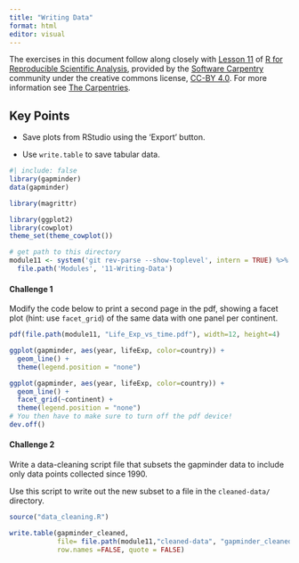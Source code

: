 ```yaml
---
title: "Writing Data"
format: html
editor: visual
---
```


The exercises in this document follow along closely with [Lesson 11](https://swcarpentry.github.io/r-novice-gapminder/11-writing-data.html) of [R for Reproducible Scientific Analysis](https://swcarpentry.github.io/r-novice-gapminder/), provided by the [Software Carpentry](https://software-carpentry.org/) community under the creative commons license, [CC-BY 4.0](https://creativecommons.org/licenses/by/4.0/). For more information see [The Carpentries](https://carpentries.org/).

<!-- check that this works on Windows (may need to use Sys.info()['sysname']) -->

::: callout-tip
## Key Points

-   Save plots from RStudio using the 'Export' button.

-   Use `write.table` to save tabular data.
:::

```r
#| include: false
library(gapminder)
data(gapminder)

library(magrittr)

library(ggplot2)
library(cowplot)
theme_set(theme_cowplot())

# get path to this directory
module11 <- system('git rev-parse --show-toplevel', intern = TRUE) %>%
  file.path('Modules', '11-Writing-Data')
```

#### Challenge 1

Modify the code below to print a second page in the pdf, showing a facet plot (hint: use `facet_grid`) of the same data with one panel per continent.

<!-- Challenge 1 answer begin -->

```r
pdf(file.path(module11, "Life_Exp_vs_time.pdf"), width=12, height=4)

ggplot(gapminder, aes(year, lifeExp, color=country)) +
  geom_line() +
  theme(legend.position = "none")

ggplot(gapminder, aes(year, lifeExp, color=country)) +
  geom_line() +
  facet_grid(~continent) + 
  theme(legend.position = "none")
# You then have to make sure to turn off the pdf device!
dev.off()
```

<!-- Challenge 1 answer end -->

#### Challenge 2

Write a data-cleaning script file that subsets the gapminder data to include only data points collected since 1990.

Use this script to write out the new subset to a file in the `cleaned-data/` directory.

<!-- Challenge 2 answer begin -->

```r
source("data_cleaning.R")

write.table(gapminder_cleaned, 
            file= file.path(module11,"cleaned-data", "gapminder_cleaned.csv"),sep=',', 
            row.names =FALSE, quote = FALSE)
```

<!-- Challenge 2 answer end -->

